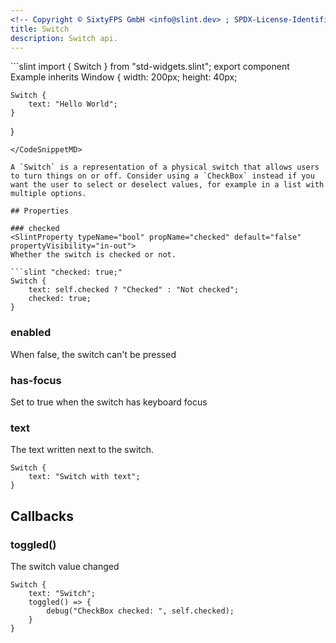 ```yaml
---
<!-- Copyright © SixtyFPS GmbH <info@slint.dev> ; SPDX-License-Identifier: MIT -->
title: Switch
description: Switch api.
---
```



<CodeSnippetMD imagePath="/src/assets/generated/std-widgets-switch.png"  imageWidth="200" imageHeight="200"  imageAlt='std-widgets switch example'>
```slint
import { Switch } from "std-widgets.slint";
export component Example inherits Window {
    width: 200px;
    height: 40px;

    Switch {
        text: "Hello World";
    }
}
```
</CodeSnippetMD>

A `Switch` is a representation of a physical switch that allows users to turn things on or off. Consider using a `CheckBox` instead if you want the user to select or deselect values, for example in a list with multiple options.

## Properties

### checked
<SlintProperty typeName="bool" propName="checked" default="false" propertyVisibility="in-out">
Whether the switch is checked or not.

```slint "checked: true;"
Switch {
    text: self.checked ? "Checked" : "Not checked";
    checked: true;
}
```
</SlintProperty>

### enabled
<SlintProperty typeName="bool" propName="enabled" default="true" >
When false, the switch can't be pressed
</SlintProperty>

### has-focus
<SlintProperty typeName="bool" propName="has-focus" default="false" propertyVisibility="out">
Set to true when the switch has keyboard focus
</SlintProperty>

### text
<SlintProperty typeName="string" propName="text" >
The text written next to the switch.

```slint 'text: "CheckBox with text";'
Switch {
    text: "Switch with text";
}
```
</SlintProperty>

## Callbacks

### toggled()
The switch value changed

```slint {3-5}
Switch {
    text: "Switch";
    toggled() => {
        debug("CheckBox checked: ", self.checked);
    }
}
```
